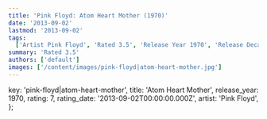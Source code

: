 ```yaml
---
title: 'Pink Floyd: Atom Heart Mother (1970)'
date: '2013-09-02'
lastmod: '2013-09-02'
tags:
  ['Artist Pink Floyd', 'Rated 3.5', 'Release Year 1970', 'Release Decade 1970']
summary: 'Rated 3.5'
authors: ['default']
images: ['/content/images/pink-floyd|atom-heart-mother.jpg']
---
```


  key: 'pink-floyd|atom-heart-mother',
  title: 'Atom Heart Mother',
  release_year: 1970,
  rating: 7,
  rating_date: '2013-09-02T00:00:00.000Z',
  artist: 'Pink Floyd',
};

<MusicRating data={data} />
